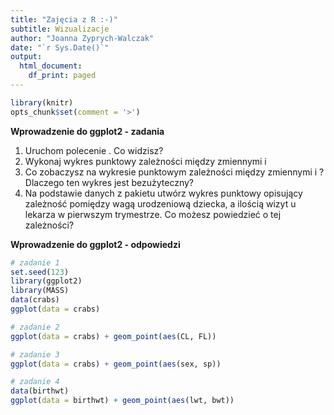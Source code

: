 ```yaml
---
title: "Zajęcia z R :-)"
subtitle: Wizualizacje
author: "Joanna Zyprych-Walczak"
date: "`r Sys.Date()`"
output:
  html_document:
    df_print: paged
---
```


```r
library(knitr)
opts_chunk$set(comment = '>')
```

**Wprowadzenie do ggplot2 - zadania**

1. Uruchom polecenie \texttt{ggplot(data = crabs)}. Co widzisz?
2. Wykonaj wykres punktowy zależności między zmiennymi \texttt{CL} i \texttt{FL.}
3. Co zobaczysz na wykresie punktowym zależności między zmiennymi \texttt{sex} i \texttt{sp}? Dlaczego ten wykres jest bezużyteczny?
4. Na podstawie danych \texttt{birthwt} z pakietu \texttt{MASS} utwórz wykres punktowy opisujący zależność pomiędzy wagą urodzeniową dziecka, a ilością wizyt u lekarza w pierwszym trymestrze. Co możesz powiedzieć o tej zależności?

**Wprowadzenie do ggplot2 - odpowiedzi**

```r
# zadanie 1
set.seed(123)
library(ggplot2)
library(MASS)
data(crabs)
ggplot(data = crabs)

# zadanie 2
ggplot(data = crabs) + geom_point(aes(CL, FL))

# zadanie 3
ggplot(data = crabs) + geom_point(aes(sex, sp))

# zadanie 4
data(birthwt)
ggplot(data = birthwt) + geom_point(aes(lwt, bwt))



```
